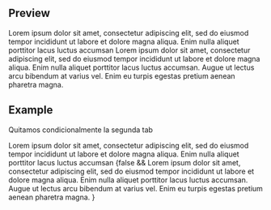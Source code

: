 
<Meta title="Molecules|Tabs" component={Tabs} />

## Preview

<Preview>
  <Story name="Basic Tabs">
    <Tabs active={number('active', 0)} onTabChange={action('onTabChange')}>
      <Tab label="Tab 1" iconType="plusBlue">
        Lorem ipsum dolor sit amet, consectetur adipiscing elit, sed do
            eiusmod tempor incididunt ut labore et dolore magna aliqua. Enim
            nulla aliquet porttitor lacus luctus accumsan
      </Tab>
       <Tab label="Tab 2" iconType="starFullBlue">
        Lorem ipsum dolor sit amet, consectetur adipiscing elit, sed do
            eiusmod tempor incididunt ut labore et dolore magna aliqua. Enim
            nulla aliquet porttitor lacus luctus accumsan. Augue ut lectus arcu
            bibendum at varius vel. Enim eu turpis egestas pretium aenean
            pharetra magna.
      </Tab>
    </Tabs>
  </Story>
</Preview>


## Example 

Quitamos condicionalmente la segunda tab

<Preview>
  <Story name="Conditional render example">
    <Tabs active={number('active', 0)} onTabChange={action('onTabChange')}>
      <Tab label="Tab 1" iconType="plusBlue">
        Lorem ipsum dolor sit amet, consectetur adipiscing elit, sed do
            eiusmod tempor incididunt ut labore et dolore magna aliqua. Enim
            nulla aliquet porttitor lacus luctus accumsan
      </Tab>
      {false && <Tab label="Tab 2" iconType="starFullBlue">
        Lorem ipsum dolor sit amet, consectetur adipiscing elit, sed do
            eiusmod tempor incididunt ut labore et dolore magna aliqua. Enim
            nulla aliquet porttitor lacus luctus accumsan. Augue ut lectus arcu
            bibendum at varius vel. Enim eu turpis egestas pretium aenean
            pharetra magna.
      </Tab>}
    </Tabs>
  </Story>
</Preview>